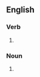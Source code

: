 {{also|winter-feed}}
==English==

===Verb===
{{en-verb|winterfeeds|winterfeeding|winterfed}}

# {{alternative spelling of|winter-feed|lang=en}}

===Noun===
{{en-noun|-}}

# {{alternative spelling of|winter-feed|lang=en}}